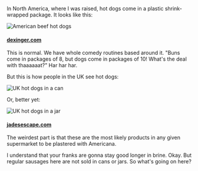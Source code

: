 In North America, where I was raised, hot dogs come in a plastic shrink-wrapped package. It looks like this:

![American beef hot dogs](https://www.dexigner.com/images/article/25676/Oscar_Mayer_Hot_Dogs_01_gallery.jpg)

#### [dexinger.com](https://www.dexigner.com/images/article/25676/Oscar_Mayer_Hot_Dogs_01_gallery.jpg)

This is normal. We have whole comedy routines based around it. "Buns come in packages of 8, but dogs come in packages of 10! What's the deal with thaaaaaat?" Har har har.

But this is how people in the UK see hot dogs:

![UK hot dogs in a can](https://charlesharriesblog.s3.amazonaws.com/uploads/post/pictures/11/IMG_0222.JPG)

Or, better yet:

![UK hot dogs in a jar](https://jadesescape.files.wordpress.com/2011/07/kc3x0207.jpg)

#### [jadesescape.com](https://jadesescape.files.wordpress.com/2011/07/kc3x0207.jpg)

The weirdest part is that these are the most likely products in any given supermarket to be plastered with Americana.

I understand that your franks are gonna stay good longer in brine. Okay. But regular sausages here are not sold in cans or jars. So what's going on here?
